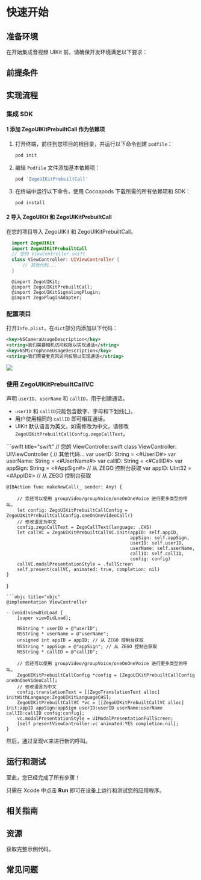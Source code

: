 
# 快速开始


## 准备环境

在开始集成音视频 UIKit 前，请确保开发环境满足以下要求：

<EnviromentRequiremenZh/>

## 前提条件

<UIKitCreateAccountAndServicesZh/>

## 实现流程

### 集成 SDK

#### 1 添加 ZegoUIKitPrebuiltCall 作为依赖项
1. 打开终端，前往到您项目的根目录，并运行以下命令创建 `podfile`：
    ```bash
    pod init
    ```
2. 编辑 `Podfile` 文件添加基本依赖项：
    ```ruby
    pod 'ZegoUIKitPrebuiltCall'
    ```
3. 在终端中运行以下命令，使用 Cocoapods 下载所需的所有依赖项和 SDK：
    ```bash
    pod install
    ```

#### 2 导入 ZegoUIKit 和 ZegoUIKitPrebuiltCall

在您的项目导入 ZegoUIKit 和 ZegoUIKitPrebuiltCall。
<CodeGroup>
```swift title="swift"
  import ZegoUIKit
  import ZegoUIKitPrebuiltCall
  // 您的 ViewController.swift
  class ViewController: UIViewController {
      // 其他代码...
  }
  ```
```objc title="objc"
  @import ZegoUIKit;
  @import ZegoUIKitPrebuiltCall;
  @import ZegoUIKitSignalingPlugin;
  @import ZegoPluginAdapter;
  ```
</CodeGroup>


### 配置项目

打开`Info.plist`，在`dict`部分内添加以下代码：

```xml
<key>NSCameraUsageDescription</key>
<string>我们需要相机访问权限以实现通话</string>
<key>NSMicrophoneUsageDescription</key>
<string>我们需要麦克风访问权限以实现通话</string>
```

<Frame width="512" height="auto" caption="">
  <img src="https://storage.zego.im/sdk-doc/Pics/ZegoUIKit/Flutter/live/permission_ios.png" />
</Frame>

### 使用 ZegoUIKitPrebuiltCallVC

声明 `userID`、`userName` 和 `callID`，用于创建通话。

<Note title="说明">

- `userID` 和 `callID`只能包含数字、字母和下划线(_)。
- 用户使用相同的 `callID` 即可相互通话。
- UIKit 默认语言为英文，如需修改为中文，请修改 `ZegoUIKitPrebuiltCallConfig.zegoCallText`。
</Note>

<CodeGroup>
```swift title="swift"
// 您的 ViewController.swift
class ViewController: UIViewController {
    // 其他代码...
    var userID: String = <#UserID#> 
    var userName: String = <#UserName#>
    var callID: String = <#CallID#>
    var appSign: String = <#AppSign#> // 从 ZEGO 控制台获取
    var appID: UInt32 = <#AppID#>  // 从 ZEGO 控制台获取 

    @IBAction func makeNewCall(_ sender: Any) {
        
        // 您还可以使用 groupVideo/groupVoice/oneOnOneVoice 进行更多类型的呼叫。
        let config: ZegoUIKitPrebuiltCallConfig = ZegoUIKitPrebuiltCallConfig.oneOnOneVideoCall()
        // 修改语言为中文
        config.zegoCallText = ZegoCallText(language: .CHS)
        let callVC = ZegoUIKitPrebuiltCallVC.init(appID: self.appID, 
                                                  appSign: self.appSign, 
                                                  userID: self.userID, 
                                                  userName: self.userName, 
                                                  callID: self.callID, 
                                                  config: config)
        callVC.modalPresentationStyle = .fullScreen
        self.present(callVC, animated: true, completion: nil)
    }
}
```
```objc title="objc"
@implementation ViewController

- (void)viewDidLoad {
    [super viewDidLoad];
    
    NSString * userID = @"userID";
    NSString * userName = @"userName";
    unsigned int appID = appID; // 从 ZEGO 控制台获取
    NSString * appSign = @"appSign"; // 从 ZEGO 控制台获取
    NSString * callID = @"callID";
    
    // 您还可以使用 groupVideo/groupVoice/oneOnOneVoice 进行更多类型的呼叫。
    ZegoUIKitPrebuiltCallConfig *config = [ZegoUIKitPrebuiltCallConfig oneOnOneVideoCall];
    // 修改语言为中文
    config.translationText = [[ZegoTranslationText alloc] initWithLanguage:ZegoUIKitLanguageCHS];
    ZegoUIKitPrebuiltCallVC *vc = [[ZegoUIKitPrebuiltCallVC alloc] init:appID appSign:appSign userID:userID userName:userName callID:callID config:config];
    vc.modalPresentationStyle = UIModalPresentationFullScreen;
    [self presentViewController:vc animated:YES completion:nil];
}
```
</CodeGroup>

然后，通过呈现`VC`来进行新的呼叫。

## 运行和测试

至此，您已经完成了所有步骤！

只需在 Xcode 中点击 **Run** 即可在设备上运行和测试您的应用程序。

## 相关指南

<CardGroup cols={2}>
<Card title="通话设置" href="./Calling%20config/Overview.mdx">
</Card>
</CardGroup>

## 资源

<CardGroup cols={2}>
<Card title="示例代码" href="https://github.com/ZEGOCLOUD/zego_uikit_prebuilt_call_example_ios" target="_blank">
  获取完整示例代码。
</Card>
</CardGroup>

## 常见问题
<CardGroup cols={2}>
<Card title="如何处理接入错误" href="https://doc-zh.zego.im/faq/integration_error" target="_blank">
</Card>
</CardGroup>
